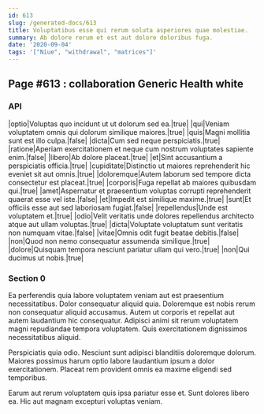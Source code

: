 ```yaml
---
id: 613
slug: /generated-docs/613
title: Voluptatibus esse qui rerum soluta asperiores quae molestiae.
summary: Ab dolore rerum et est aut dolore doloribus fuga.
date: '2020-09-04'
tags: '["Niue", "withdrawal", "matrices"]'
---
```


## Page #613 : collaboration Generic Health white
### API

|optio|Voluptas quo incidunt ut ut dolorum sed ea.|true|
|qui|Veniam voluptatem omnis qui dolorum similique maiores.|true|
|quis|Magni mollitia sunt est illo culpa.|false|
|dicta|Cum sed neque perspiciatis.|true|
|ratione|Aperiam exercitationem et neque cum nostrum voluptates sapiente enim.|false|
|libero|Ab dolore placeat.|true|
|et|Sint accusantium a perspiciatis officia.|true|
|cupiditate|Distinctio ut maiores reprehenderit hic eveniet sit aut omnis.|true|
|doloremque|Autem laborum sed tempore dicta consectetur est placeat.|true|
|corporis|Fuga repellat ab maiores quibusdam qui.|true|
|amet|Aspernatur et praesentium voluptas corrupti reprehenderit quaerat esse vel iste.|false|
|et|Impedit est similique maxime.|true|
|sunt|Et officiis esse aut sed laboriosam fugiat.|false|
|repellendus|Unde est voluptatem et.|true|
|odio|Velit veritatis unde dolores repellendus architecto atque aut ullam voluptas.|true|
|dicta|Voluptate voluptatum sunt veritatis non numquam vitae.|false|
|vitae|Omnis odit fugit beatae debitis.|false|
|non|Quod non nemo consequatur assumenda similique.|true|
|dolore|Quisquam tempora nesciunt pariatur ullam qui vero.|true|
|non|Qui ducimus ut nobis.|true|




### Section 0
Ea perferendis quia labore voluptatem veniam aut est praesentium necessitatibus. Dolor consequatur aliquid quia. Doloremque est nobis rerum non consequatur aliquid accusamus. Autem ut corporis et repellat aut autem laudantium hic consequatur. Adipisci animi sit rerum voluptatem magni repudiandae tempora voluptatem. Quis exercitationem dignissimos necessitatibus aliquid.
 Perspiciatis quia odio. Nesciunt sunt adipisci blanditiis doloremque dolorum. Maiores possimus harum optio labore laudantium ipsum a dolor exercitationem. Placeat rem provident omnis ea maxime eligendi sed temporibus.
 Earum aut rerum voluptatem quis ipsa pariatur esse et. Sunt dolores libero ea. Hic aut magnam excepturi voluptas veniam.
